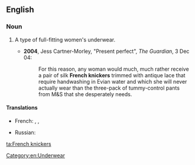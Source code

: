 ==English==
{{wikipedia}}

===Noun===
{{en-plural noun}}

# {{lb|en|UK}} A type of full-fitting women's underwear.
#* '''2004''', Jess Cartner-Morley, "Present perfect", ''The Guardian'', 3 Dec 04:
#*: For this reason, any woman would much, much rather receive a pair of silk '''French knickers''' trimmed with antique lace that require handwashing in Evian water and which she will never actually wear than the three-pack of tummy-control pants from M&S that she desperately needs.

====Translations====
{{trans-top|type of underwear}}
* French: {{t|fr|culotte-short|f}}, {{t|fr|culotte flottante|f}}, {{t+|fr|shorty|m}}
{{trans-mid}}
* Russian: {{t|ru|панталончики|p}} {{qualifier|colloquial}}
{{trans-bottom}}

[[Category:en:Underwear]]

[[ta:French knickers]]